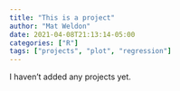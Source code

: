 ```yaml
---
title: "This is a project"
author: "Mat Weldon"
date: 2021-04-08T21:13:14-05:00
categories: ["R"]
tags: ["projects", "plot", "regression"]
---
```


I haven't added any projects yet.